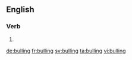 ==English==

===Verb===
{{head|en}}

# {{present participle of|bull}}

[[de:bulling]]
[[fr:bulling]]
[[sv:bulling]]
[[ta:bulling]]
[[vi:bulling]]